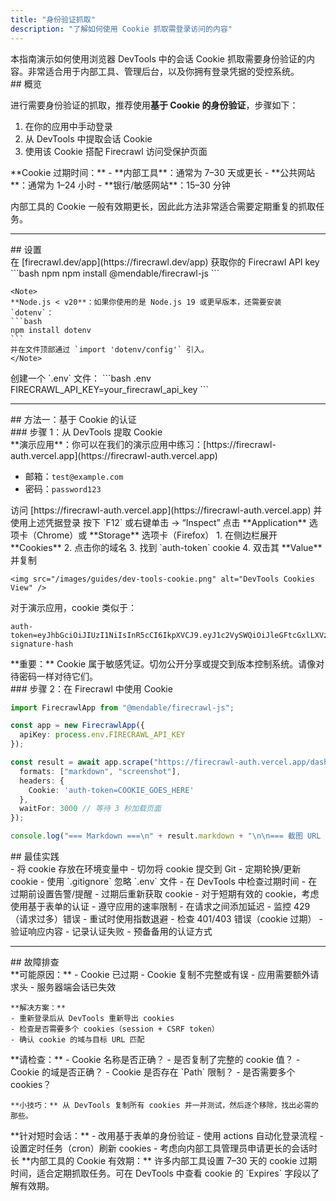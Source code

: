 ```yaml
---
title: "身份验证抓取"
description: "了解如何使用 Cookie 抓取需登录访问的内容"
---
```


<Info>
本指南演示如何使用浏览器 DevTools 中的会话 Cookie 抓取需要身份验证的内容。非常适合用于内部工具、管理后台，以及你拥有登录凭据的受控系统。
</Info>

<div id="overview">
  ## 概览
</div>

进行需要身份验证的抓取，推荐使用**基于 Cookie 的身份验证**，步骤如下：

1. 在你的应用中手动登录
2. 从 DevTools 中提取会话 Cookie
3. 使用该 Cookie 搭配 Firecrawl 访问受保护页面

<Note>
**Cookie 过期时间：**
- **内部工具**：通常为 7–30 天或更长
- **公共网站**：通常为 1–24 小时
- **银行/敏感网站**：15–30 分钟

内部工具的 Cookie 一般有效期更长，因此此方法非常适合需要定期重复的抓取任务。
</Note>

---

<div id="setup">
  ## 设置
</div>

<Steps>
  <Step title="获取 API Key">
    在 [firecrawl.dev/app](https://firecrawl.dev/app) 获取你的 Firecrawl API key
  </Step>

  <Step title="安装依赖">
    ```bash npm
    npm install @mendable/firecrawl-js
    ```

    <Note>
    **Node.js < v20**：如果你使用的是 Node.js 19 或更早版本，还需要安装 `dotenv`：
    ```bash
    npm install dotenv
    ```
    并在文件顶部通过 `import 'dotenv/config'` 引入。
    </Note>
  </Step>

  <Step title="配置环境">
    创建一个 `.env` 文件：
    ```bash .env
    FIRECRAWL_API_KEY=your_firecrawl_api_key
    ```
  </Step>
</Steps>

---

<div id="method-1-cookie-based-authentication">
  ## 方法一：基于 Cookie 的认证
</div>

<div id="step-1-extract-cookies-from-devtools">
  ### 步骤 1：从 DevTools 提取 Cookie
</div>

<Note>
  **演示应用**：你可以在我们的演示应用中练习：[https://firecrawl-auth.vercel.app](https://firecrawl-auth.vercel.app)

  * 邮箱：`test@example.com`
  * 密码：`password123`
</Note>

<Steps>
  <Step title="登录你的应用">
    访问 [https://firecrawl-auth.vercel.app](https://firecrawl-auth.vercel.app) 并使用上述凭据登录
  </Step>

  <Step title="打开 DevTools">
    按下 `F12` 或右键单击 → “Inspect”
  </Step>

  <Step title="进入 Application 选项卡">
    点击 **Application** 选项卡（Chrome）或 **Storage** 选项卡（Firefox）
  </Step>

  <Step title="查找并复制 Cookie">
    1. 在侧边栏展开 **Cookies**
    2. 点击你的域名
    3. 找到 `auth-token` cookie
    4. 双击其 **Value** 并复制

    <img src="/images/guides/dev-tools-cookie.png" alt="DevTools Cookies View" />
  </Step>
</Steps>

对于演示应用，cookie 类似于：

```
auth-token=eyJhbGciOiJIUzI1NiIsInR5cCI6IkpXVCJ9.eyJ1c2VySWQiOiJleGFtcGxlLXVzZXItaWQiLCJlbWFpbCI6InRlc3RAZXhhbXBsZS5jb20ifQ.example-signature-hash
```

<Warning>
  **重要：** Cookie 属于敏感凭证。切勿公开分享或提交到版本控制系统。请像对待密码一样对待它们。
</Warning>


<div id="step-2-use-cookies-with-firecrawl">
  ### 步骤 2：在 Firecrawl 中使用 Cookie
</div>

```typescript
import FirecrawlApp from "@mendable/firecrawl-js";

const app = new FirecrawlApp({
  apiKey: process.env.FIRECRAWL_API_KEY
});

const result = await app.scrape("https://firecrawl-auth.vercel.app/dashboard", {
  formats: ["markdown", "screenshot"],
  headers: {
    Cookie: 'auth-token=COOKIE_GOES_HERE'
  },
  waitFor: 3000 // 等待 3 秒加载页面
});

console.log("=== Markdown ===\n" + result.markdown + "\n\n=== 截图 URL ===\n" + result.screenshot);
```


<div id="best-practices">
  ## 最佳实践
</div>

<CardGroup cols={2}>
  <Card title="Cookie 安全" icon="lock">
    - 将 cookie 存放在环境变量中
    - 切勿将 cookie 提交到 Git
    - 定期轮换/更新 cookie
    - 使用 `.gitignore` 忽略 `.env` 文件
  </Card>

  <Card title="Cookie 过期" icon="clock">
    - 在 DevTools 中检查过期时间
    - 在过期前设置告警/提醒
    - 过期后重新获取 cookie
    - 对于短期有效的 cookie，考虑使用基于表单的认证
  </Card>

  <Card title="速率限制" icon="gauge">
    - 遵守应用的速率限制
    - 在请求之间添加延迟
    - 监控 429（请求过多）错误
    - 重试时使用指数退避
  </Card>

  <Card title="错误处理" icon="shield">
    - 检查 401/403 错误（cookie 过期）
    - 验证响应内容
    - 记录认证失败
    - 预备备用的认证方式
  </Card>
</CardGroup>

---

<div id="troubleshooting">
  ## 故障排查
</div>

<AccordionGroup>
  <Accordion title="出现 401 Unauthorized 错误" icon="ban">
    **可能原因：**
    - Cookie 已过期
    - Cookie 复制不完整或有误
    - 应用需要额外请求头
    - 服务器端会话已失效

    **解决方案：**
    - 重新登录后从 DevTools 重新导出 cookies
    - 检查是否需要多个 cookies（session + CSRF token）
    - 确认 cookie 的域与目标 URL 匹配
  </Accordion>

  <Accordion title="Cookie 不生效" icon="cookie-bite">
    **请检查：**
    - Cookie 名称是否正确？
    - 是否复制了完整的 cookie 值？
    - Cookie 的域是否正确？
    - Cookie 是否存在 `Path` 限制？
    - 是否需要多个 cookies？

    **小技巧：** 从 DevTools 复制所有 cookies 并一并测试，然后逐个移除，找出必需的那些。
  </Accordion>

  <Accordion title="会话过快过期" icon="hourglass">
    **针对短时会话：**
    - 改用基于表单的身份验证
    - 使用 actions 自动化登录流程
    - 设置定时任务（cron）刷新 cookies
    - 考虑向内部工具管理员申请更长的会话时长
  </Accordion>
</AccordionGroup>

<Note>
**内部工具的 Cookie 有效期：** 许多内部工具设置 7–30 天的 cookie 过期时间，适合定期抓取任务。可在 DevTools 中查看 cookie 的 `Expires` 字段以了解有效期。
</Note>